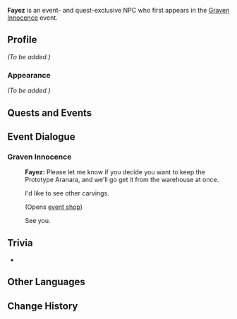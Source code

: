 {{Meta
<!-- Remove this template after adding the missing info -->
|missing_NPC_profile  = yes
}}
{{Character Infobox
|type             = Quest NPC
|image            = NPC Fayez.png
|region           = Sumeru
|location         = Sumeru
|affiliation      = 
|title            = 

|ancestry         = <!-- Clan/family -->
|father           = 
|mother           = 
|spouse           = 
|sibling          = 
|child            = Ghafari
|childNote        = daughter
|relative         = 

|voiceEN          = 
|voiceCN          = 
|voiceJP          = 
|dialoguereward   = 
}}
'''Fayez''' is an event- and quest-exclusive NPC who first appears in the [[Graven Innocence]] event.

==Profile==
<!--Detailed story/lore information goes here.-->
''(To be added.)''

===Appearance===
<!--Keep appearance section short and concise. Limit to 2 paragraphs with 3-4 sentences each.-->
''(To be added.)''

==Quests and Events==
{{Quests and Events}}

==Event Dialogue==
===Graven Innocence===
{{Dialogue Start}}
:{{A|vo dialog mkeq002 fayez 01.ogg}} '''Fayez:''' Please let me know if you decide you want to keep the Prototype Aranara, and we'll go get it from the warehouse at once.
:{{DIcon}} I'd like to see other carvings.
:;(Opens [[Graven Innocence#Event Shop|event shop]])
:{{DIcon}} See you.
{{Dialogue End}}

==Trivia==
* {{Furnishing Mentions}}

==Other Languages==
{{Other Languages
|default_hidden = 1
|en      = Fayez
|zhs     = 法伊兹
|zhs_rm  = Fǎyīzī
|zht     = 法伊茲
|zht_rm  = Fǎyīzī
|ja      = ファイズ
|ja_rm   = Faizu
|ko      = 파예즈
|es      = Fayez
|fr      = Fayez
|ru      = Файез
|th      = Fayez
|vi      = Fayez
|de      = Fayez
|id      = Fayez
|pt      = Fayez
}}

==Change History==
{{Change History|3.0}}
<!--
==References==
{{Reflist}}
-->